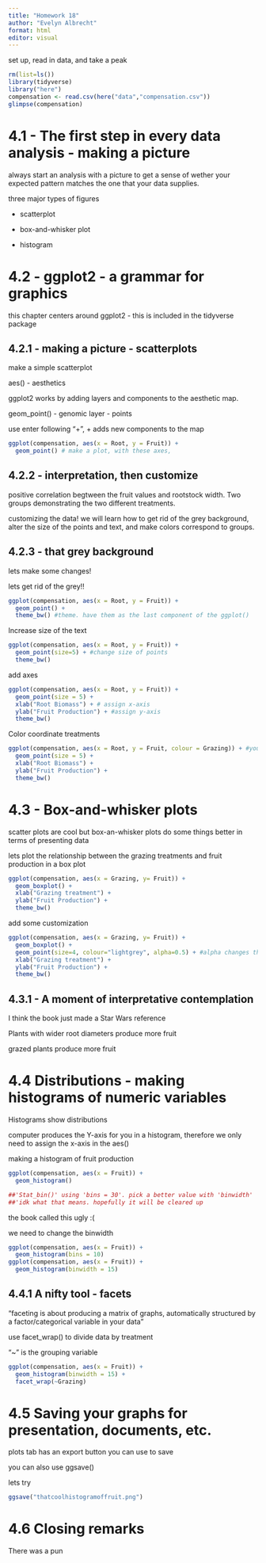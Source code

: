 ```yaml
---
title: "Homework 18"
author: "Evelyn Albrecht"
format: html
editor: visual
---
```


set up, read in data, and take a peak

```r
rm(list=ls())
library(tidyverse)
library("here")
compensation <- read.csv(here("data","compensation.csv"))
glimpse(compensation)
```

# 4.1 - The first step in every data analysis - making a picture

always start an analysis with a picture to get a sense of wether your expected pattern matches the one that your data supplies.

three major types of figures

-   scatterplot

-   box-and-whisker plot

-   histogram

# 4.2 - ggplot2 - a grammar for graphics

this chapter centers around ggplot2 - this is included in the tidyverse package

## 4.2.1 - making a picture - scatterplots

make a simple scatterplot

aes() - aesthetics

ggplot2 works by adding layers and components to the aesthetic map.

geom_point() - genomic layer - points

use enter following "+", + adds new components to the map

```r
ggplot(compensation, aes(x = Root, y = Fruit)) +
  geom_point() # make a plot, with these axes, 
```

## 4.2.2 - interpretation, then customize

positive correlation begtween the fruit values and rootstock width. Two groups demonstrating the two different treatments.

customizing the data! we will learn how to get rid of the grey background, alter the size of the points and text, and make colors correspond to groups.

## 4.2.3 - that grey background

lets make some changes!

lets get rid of the grey!!

```r
ggplot(compensation, aes(x = Root, y = Fruit)) +
  geom_point() + 
  theme_bw() #theme. have them as the last component of the ggplot()
```

Increase size of the text

```r
ggplot(compensation, aes(x = Root, y = Fruit)) +
  geom_point(size=5) + #change size of points 
  theme_bw()
```

add axes

```r
ggplot(compensation, aes(x = Root, y = Fruit)) + 
  geom_point(size = 5) + 
  xlab("Root Biomass") + # assign x-axis
  ylab("Fruit Production") + #assign y-axis
  theme_bw()
```

Color coordinate treatments

```r
ggplot(compensation, aes(x = Root, y = Fruit, colour = Grazing)) + #you could also do shape = Grazing to obtain the same effect
  geom_point(size = 5) + 
  xlab("Root Biomass") + 
  ylab("Fruit Production") + 
  theme_bw()
```

# 4.3 - Box-and-whisker plots

scatter plots are cool but box-an-whisker plots do some things better in terms of presenting data

lets plot the relationship between the grazing treatments and fruit production in a box plot

```r
ggplot(compensation, aes(x = Grazing, y= Fruit)) + 
  geom_boxplot() + 
  xlab("Grazing treatment") + 
  ylab("Fruit Production") + 
  theme_bw()
```

add some customization

```r
ggplot(compensation, aes(x = Grazing, y= Fruit)) + 
  geom_boxplot() + 
  geom_point(size=4, colour="lightgrey", alpha=0.5) + #alpha changes the transparency of the points
  xlab("Grazing treatment") + 
  ylab("Fruit Production") + 
  theme_bw()
```

## 4.3.1 - A moment of interpretative contemplation

I think the book just made a Star Wars reference

Plants with wider root diameters produce more fruit

grazed plants produce more fruit

# 4.4 Distributions - making histograms of numeric variables

Histograms show distributions

computer produces the Y-axis for you in a histogram, therefore we only need to assign the x-axis in the aes()

making a histogram of fruit production

```r
ggplot(compensation, aes(x = Fruit)) + 
  geom_histogram()

##'Stat_bin()' using 'bins = 30'. pick a better value with 'binwidth' 
##'idk what that means. hopefully it will be cleared up
```

the book called this ugly :(

we need to change the binwidth

```r
ggplot(compensation, aes(x = Fruit)) + 
  geom_histogram(bins = 10)
ggplot(compensation, aes(x = Fruit)) + 
  geom_histogram(binwidth = 15)
```

## 4.4.1 A nifty tool - facets

"faceting is about producing a matrix of graphs, automatically structured by a factor/categorical variable in your data"

use facet_wrap() to divide data by treatment

"\~" is the grouping variable

```r
ggplot(compensation, aes(x = Fruit)) + 
  geom_histogram(binwidth = 15) + 
  facet_wrap(~Grazing) 
```

# 4.5 Saving your graphs for presentation, documents, etc.

plots tab has an export button you can use to save

you can also use ggsave()

lets try

```r
ggsave("thatcoolhistogramoffruit.png")
```

# 4.6 Closing remarks

There was a pun
